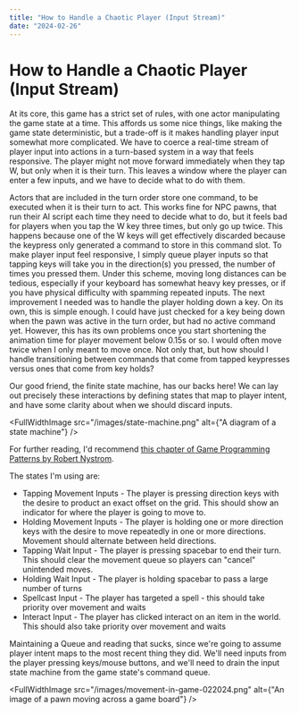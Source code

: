 ```yaml
---
title: "How to Handle a Chaotic Player (Input Stream)"
date: "2024-02-26"
---
```


# How to Handle a Chaotic Player (Input Stream)

At its core, this game has a strict set of rules, with one actor manipulating the game state at a time. This affords us some nice things, like making the game state deterministic, but a trade-off is it makes handling player input somewhat more complicated. We have to coerce a real-time stream of player input into actions in a turn-based system in a way that feels responsive. The player might not move forward immediately when they tap W, but only when it is their turn. This leaves a window where the player can enter a few inputs, and we have to decide what to do with them.

Actors that are included in the turn order store one command, to be executed when it is their turn to act. This works fine for NPC pawns, that run their AI script each time they need to decide what to do, but it feels bad for players when you tap the W key three times, but only go up twice. This happens because one of the W keys will get effectively discarded because the keypress only generated a command to store in this command slot. To make player input feel responsive, I simply queue player inputs so that tapping keys will take you in the direction(s) you pressed, the number of times you pressed them.
Under this scheme, moving long distances can be tedious, especially if your keyboard has somewhat heavy key presses, or if you have physical difficulty with spamming repeated inputs. The next improvement I needed was to handle the player holding down a key. On its own, this is simple enough. I could have just checked for a key being down when the pawn was active in the turn order, but had no active command yet. However, this has its own problems once you start shortening the animation time for player movement below 0.15s or so. I would often move twice when I only meant to move once. Not only that, but how should I handle transitioning between commands that come from tapped keypresses versus ones that come from key holds?

Our good friend, the finite state machine, has our backs here! We can lay out precisely these interactions by defining states that map to player intent, and have some clarity about when we should discard inputs.

<FullWidthImage
  src="/images/state-machine.png"
  alt={"A diagram of a state machine"}
/>

For further reading, I'd recommend [this chapter of Game Programming Patterns by Robert Nystrom](https://gameprogrammingpatterns.com/state.html).

The states I'm using are:

- Tapping Movement Inputs - The player is pressing direction keys with the desire to product an exact offset on the grid. This should show an indicator for where the player is going to move to.
- Holding Movement Inputs - The player is holding one or more direction keys with the desire to move repeatedly in one or more directions. Movement should alternate between held directions.
- Tapping Wait Input - The player is pressing spacebar to end their turn. This should clear the movement queue so players can "cancel" unintended moves.
- Holding Wait Input - The player is holding spacebar to pass a large number of turns
- Spellcast Input - The player has targeted a spell - this should take priority over movement and waits
- Interact Input - The player has clicked interact on an item in the world. This should also take priority over movement and waits

Maintaining a Queue and reading that sucks, since we're going to assume player intent maps to the most recent thing they did. We'll need inputs from the player pressing keys/mouse buttons, and we'll need to drain the input state machine from the game state's command queue.

<FullWidthImage
  src="/images/movement-in-game-022024.png"
  alt={"An image of a pawn moving across a game board"}
/>
